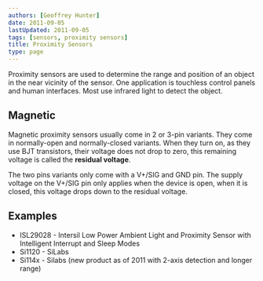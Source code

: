 ```yaml
---
authors: [Geoffrey Hunter]
date: 2011-09-05
lastUpdated: 2011-09-05
tags: [sensors, proximity sensors]
title: Proximity Sensors
type: page
---
```


<WarningIsNotes />

Proximity sensors are used to determine the range and position of an object in the near vicinity of the sensor. One application is touchless control panels and human interfaces. Most use infrared light  to detect the object.

## Magnetic

Magnetic proximity sensors usually come in 2 or 3-pin variants. They come in normally-open and normally-closed variants. When they turn on, as they use BJT transistors, their voltage does not drop to zero, this remaining voltage is called the **residual voltage**.

The two pins variants only come with a V+/SIG and GND pin. The supply voltage on the V+/SIG pin only applies when the device is open, when it is closed, this voltage drops down to the residual voltage.

## Examples

* ISL29028 - Intersil Low Power Ambient Light and Proximity Sensor with Intelligent Interrupt and Sleep Modes
* Si1120 - SiLabs
* Si114x - Silabs (new product as of 2011 with 2-axis detection and longer range)
